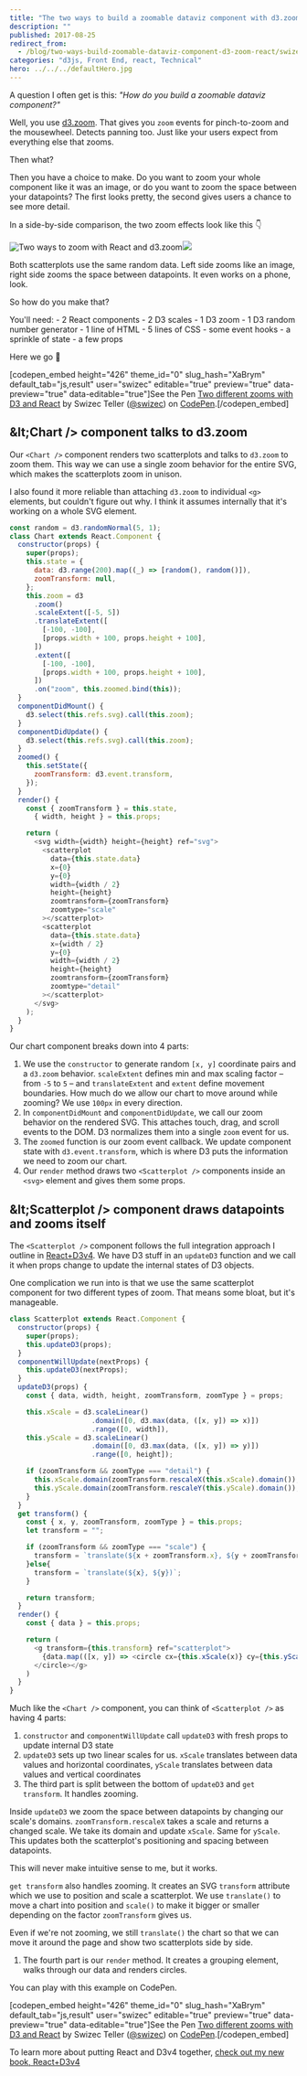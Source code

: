 ```yaml
---
title: "The two ways to build a zoomable dataviz component with d3.zoom and React"
description: ""
published: 2017-08-25
redirect_from:
  - /blog/two-ways-build-zoomable-dataviz-component-d3-zoom-react/swizec/7753
categories: "d3js, Front End, react, Technical"
hero: ../../../defaultHero.jpg
---
```


A question I often get is this: _"How do you build a zoomable dataviz component?"_

Well, you use [d3.zoom](https://github.com/d3/d3-zoom). That gives you `zoom` events for pinch-to-zoom and the mousewheel. Detects panning too. Just like your users expect from everything else that zooms.

Then what?

Then you have a choice to make. Do you want to zoom your whole component like it was an image, or do you want to zoom the space between your datapoints? The first looks pretty, the second gives users a chance to see more detail.

In a side-by-side comparison, the two zoom effects look like this 👇

![Two ways to zoom with React and d3.zoom](./img/blog-wp-content-uploads-2017-08-two-different-zooms.gif)![](two-zoom.gif)

Both scatterplots use the same random data. Left side zooms like an image, right side zooms the space between datapoints. It even works on a phone, look.

> [](//imgur.com/DHceJ)

So how do you make that?

You'll need: - 2 React components - 2 D3 scales - 1 D3 zoom - 1 D3 random number generator - 1 line of HTML - 5 lines of CSS - some event hooks - a sprinkle of state - a few props

Here we go 🤘

\[codepen_embed height="426" theme_id="0" slug_hash="XaBrym" default_tab="js,result" user="swizec" editable="true" preview="true" data-preview="true" data-editable="true"]See the Pen [Two different zooms with D3 and React](https://codepen.io/swizec/pen/XaBrym/) by Swizec Teller ([@swizec](https://codepen.io/swizec)) on [CodePen](https://codepen.io).\[/codepen_embed]

## &amp;lt;Chart /> component talks to d3.zoom

Our `<Chart />` component renders two scatterplots and talks to `d3.zoom` to zoom them. This way we can use a single zoom behavior for the entire SVG, which makes the scatterplots zoom in unison.

I also found it more reliable than attaching `d3.zoom` to individual `<g>` elements, but couldn't figure out why. I think it assumes internally that it's working on a whole SVG element.

```javascript
const random = d3.randomNormal(5, 1);
class Chart extends React.Component {
  constructor(props) {
    super(props);
    this.state = {
      data: d3.range(200).map((_) => [random(), random()]),
      zoomTransform: null,
    };
    this.zoom = d3
      .zoom()
      .scaleExtent([-5, 5])
      .translateExtent([
        [-100, -100],
        [props.width + 100, props.height + 100],
      ])
      .extent([
        [-100, -100],
        [props.width + 100, props.height + 100],
      ])
      .on("zoom", this.zoomed.bind(this));
  }
  componentDidMount() {
    d3.select(this.refs.svg).call(this.zoom);
  }
  componentDidUpdate() {
    d3.select(this.refs.svg).call(this.zoom);
  }
  zoomed() {
    this.setState({
      zoomTransform: d3.event.transform,
    });
  }
  render() {
    const { zoomTransform } = this.state,
      { width, height } = this.props;

    return (
      <svg width={width} height={height} ref="svg">
        <scatterplot
          data={this.state.data}
          x={0}
          y={0}
          width={width / 2}
          height={height}
          zoomtransform={zoomTransform}
          zoomtype="scale"
        ></scatterplot>
        <scatterplot
          data={this.state.data}
          x={width / 2}
          y={0}
          width={width / 2}
          height={height}
          zoomtransform={zoomTransform}
          zoomtype="detail"
        ></scatterplot>
      </svg>
    );
  }
}
```

Our chart component breaks down into 4 parts:

1.  We use the `constructor` to generate random `[x, y]` coordinate pairs and a `d3.zoom` behavior. `scaleExtent` defines min and max scaling factor – from `-5` to `5` – and `translateExtent` and `extent` define movement boundaries. How much do we allow our chart to move around while zooming? We use `100px` in every direction.
2.  In `componentDidMount` and `componentDidUpdate`, we call our zoom behavior on the rendered SVG. This attaches touch, drag, and scroll events to the DOM. D3 normalizes them into a single `zoom` event for us.
3.  The `zoomed` function is our zoom event callback. We update component state with `d3.event.transform`, which is where D3 puts the information we need to zoom our chart.
4.  Our `render` method draws two `<Scatterplot />` components inside an `<svg>` element and gives them some props.

## &amp;lt;Scatterplot /> component draws datapoints and zooms itself

The `<Scatterplot />` component follows the full integration approach I outline in [React+D3v4](https://www.swizec.com/reactd3js). We have D3 stuff in an `updateD3` function and we call it when props change to update the internal states of D3 objects.

One complication we run into is that we use the same scatterplot component for two different types of zoom. That means some bloat, but it's manageable.

```javascript
class Scatterplot extends React.Component {
  constructor(props) {
    super(props);
    this.updateD3(props);
  }
  componentWillUpdate(nextProps) {
    this.updateD3(nextProps);
  }
  updateD3(props) {
    const { data, width, height, zoomTransform, zoomType } = props;

    this.xScale = d3.scaleLinear()
                    .domain([0, d3.max(data, ([x, y]) => x)])
                    .range([0, width]),
    this.yScale = d3.scaleLinear()
                    .domain([0, d3.max(data, ([x, y]) => y)])
                    .range([0, height]);

    if (zoomTransform && zoomType === "detail") {
      this.xScale.domain(zoomTransform.rescaleX(this.xScale).domain());
      this.yScale.domain(zoomTransform.rescaleY(this.yScale).domain());
    }
  }
  get transform() {
    const { x, y, zoomTransform, zoomType } = this.props;
    let transform = "";

    if (zoomTransform && zoomType === "scale") {
      transform = `translate(${x + zoomTransform.x}, ${y + zoomTransform.y}) scale(${zoomTransform.k})`;
    }else{
      transform = `translate(${x}, ${y})`;
    }

    return transform;
  }
  render() {
    const { data } = this.props;

    return (
      <g transform={this.transform} ref="scatterplot">
        {data.map(([x, y]) => <circle cx={this.xScale(x)} cy={this.yScale(y)} r={4}>)}
      </circle></g>
    )
  }
}
```

Much like the `<Chart />` component, you can think of `<Scatterplot />` as having 4 parts:

1.  `constructor` and `componentWillUpdate` call `updateD3` with fresh props to update internal D3 state
2.  `updateD3` sets up two linear scales for us. `xScale` translates between data values and horizontal coordinates, `yScale` translates between data values and vertical coordinates
3.  The third part is split between the bottom of `updateD3` and `get transform`. It handles zooming.

Inside `updateD3` we zoom the space between datapoints by changing our scale's domains. `zoomTransform.rescaleX` takes a scale and returns a changed scale. We take its domain and update `xScale`. Same for `yScale`. This updates both the scatterplot's positioning and spacing between datapoints.

This will never make intuitive sense to me, but it works.

`get transform` also handles zooming. It creates an SVG `transform` attribute which we use to position and scale a scatterplot. We use `translate()` to move a chart into position and `scale()` to make it bigger or smaller depending on the factor `zoomTransform` gives us.

Even if we're not zooming, we still `translate()` the chart so that we can move it around the page and show two scatterplots side by side.

1.  The fourth part is our `render` method. It creates a grouping element, walks through our data and renders circles.

You can play with this example on CodePen.

\[codepen_embed height="426" theme_id="0" slug_hash="XaBrym" default_tab="js,result" user="swizec" editable="true" preview="true" data-preview="true" data-editable="true"]See the Pen [Two different zooms with D3 and React](https://codepen.io/swizec/pen/XaBrym/) by Swizec Teller ([@swizec](https://codepen.io/swizec)) on [CodePen](https://codepen.io).\[/codepen_embed]

To learn more about putting React and D3v4 together, [check out my new book, React+D3v4](https://www.swizec.com/reactd3js)

